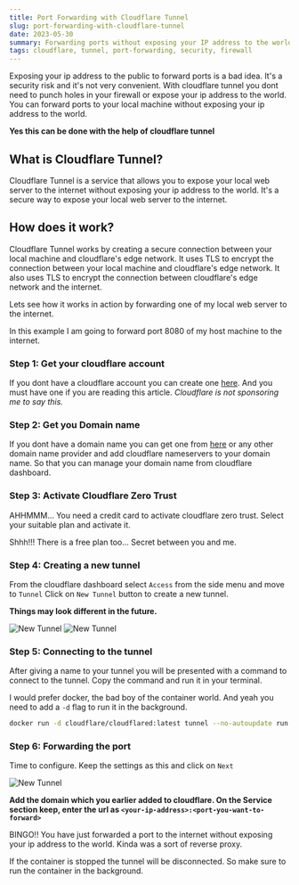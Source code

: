 ```yaml
---
title: Port Forwarding with Cloudflare Tunnel
slug: port-forwarding-with-cloudflare-tunnel
date: 2023-05-30
summary: Forwarding ports without exposing your IP address to the world with Cloudflare Tunnel
tags: cloudflare, tunnel, port-forwarding, security, firewall
---
```


Exposing your ip address to the public to forward ports is a bad idea. It's a security risk and it's not very convenient. With cloudflare tunnel you dont need to punch holes in your firewall or expose your ip address to the world. You can forward ports to your local machine without exposing your ip address to the world.

**Yes this can be done with the help of cloudflare tunnel**

## What is Cloudflare Tunnel?

Cloudflare Tunnel is a service that allows you to expose your local web server to the internet without exposing your ip address to the world. It's a secure way to expose your local web server to the internet.

## How does it work?

Cloudflare Tunnel works by creating a secure connection between your local machine and cloudflare's edge network. It uses TLS to encrypt the connection between your local machine and cloudflare's edge network. It also uses TLS to encrypt the connection between cloudflare's edge network and the internet.

Lets see how it works in action by forwarding one of my local web server to the internet.

In this example I am going to forward port 8080 of my host machine to the internet.

### Step 1: Get your cloudflare account

If you dont have a cloudflare account you can create one [here](https://dash.cloudflare.com/sign-up). And you must have one if you are reading this article.
_Cloudflare is not sponsoring me to say this._

### Step 2: Get you Domain name

If you dont have a domain name you can get one from [here](https://www.namecheap.com/) or any other domain name provider and add cloudflare nameservers to your domain name. So that you can manage your domain name from cloudflare dashboard.

### Step 3: Activate Cloudflare Zero Trust

AHHMMM... You need a credit card to activate cloudflare zero trust. Select your suitable plan and activate it.

<Callout emoji="💳" type="info">
  Shhh!!! There is a free plan too... Secret between you and me.
</Callout>

### Step 4: Creating a new tunnel

From the cloudflare dashboard select `Access` from the side menu and move to `Tunnel`
Click on `New Tunnel` button to create a new tunnel.

**Things may look different in the future.**

![New Tunnel](https://cdn.jabed.dev/cloudflare-zero-trust.png)
![New Tunnel](https://cdn.jabed.dev/cloudflare-zero-trust-new.png)

### Step 5: Connecting to the tunnel

After giving a name to your tunnel you will be presented with a command to connect to the tunnel. Copy the command and run it in your terminal.

I would prefer docker, the bad boy of the container world. And yeah you need to add a `-d` flag to run it in the background.

```bash
docker run -d cloudflare/cloudflared:latest tunnel --no-autoupdate run --token <your-secret-token>
```

### Step 6: Forwarding the port

Time to configure. Keep the settings as this and click on `Next`

![New Tunnel](https://cdn.jabed.dev/cloudflare-zero-trust-config.png)

**Add the domain which you earlier added to cloudflare. On the Service section keep, enter the url as `<your-ip-address>:<port-you-want-to-forward>`**

BINGO!! You have just forwarded a port to the internet without exposing your ip address to the world. Kinda was a sort of reverse proxy.

<Callout emoji="🚨">
  If the container is stopped the tunnel will be disconnected. So make sure to
  run the container in the background.
</Callout>
